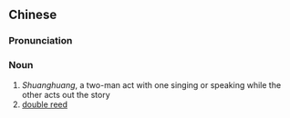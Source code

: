 {{also|双簧}}
==Chinese==
{{zh-forms|s=双簧}}
{{wikipedia|lang=zh}}

===Pronunciation===
{{zh-pron
|m=shuānghuáng,er=y
|c=soeng1 wong4
|mn=qz:song-hông/xm,zz:siang-hông
|cat=n
}}

===Noun===
{{zh-noun}}

# ''Shuanghuang'', a two-man act with one singing or speaking while the other acts out the story
# [[double reed]]